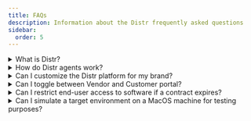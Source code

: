 ```yaml
---
title: FAQs
description: Information about the Distr frequently asked questions
sidebar:
  order: 5
---
```


<details>
  <summary>What is Distr?</summary>
  <p>
    Distr is an open-core commercial software distribution platform designed for
    Independent Software Vendors (ISVs) to manage and deploy software to
    customer-controlled environments.
  </p>
</details>

<details>
  <summary>How do Distr agents work?</summary>
  <p>
    Distr agents are lightweight components that are installed in the target
    deployment environment and can be delivered by Distr or embedded directly
    into ISV Helm charts or Docker Compose files. They handle lifecycle tasks
    such as installation, updates, and rollbacks while providing essential
    metrics and logs.
  </p>
</details>

<details>
  <summary>Can I customize the Distr platform for my brand?</summary>
  <p>
    Yes, Distr can be white-labeled with your branding, providing a consistent
    experience for your customers and making the platform appear as an extension
    of your product suite.
  </p>
</details>

<details>
  <summary>Can I toggle between Vendor and Customer portal?</summary>
  <p>
    {' '}
    No, there is no way to toggle between the Vendor and Customer views. If a
    vendor wants to manage their own deployments, they can do so using the
    Deployments tab within the Vendor Portal. The Customer Portal is only
    accessible to end-customers who have been onboarded by an ISV. After
    onboarding, the customer will receive an email to set their credentials.
    Once the credentials are set, the end-customer can access the Customer
    Portal.{' '}
  </p>
</details>

<details>
  <summary>
    Can I restrict end-user access to software if a contract expires?
  </summary>
  <p>
    {' '}
    Yes, through the [License management feature](/docs/guides/license-mgmt/),
    ISVs can set expiration dates for each license. Once an expiration date
    expires, the end customer will no longer have access to the software
    versions previously granted by the license.{' '}
  </p>
</details>

<details>
  <summary>
    Can I simulate a target environment on a MacOS machine for testing purposes?
  </summary>
  <p>
    {' '}
    Yes, definitely. If you want to simulate a target environment by running a
    container hosting emulator like [Docker
    Desktop](https://www.docker.com/products/docker-desktop/) on your macOS
    machine, check out this [short guide](/docs/guides/distr-on-macos/). It
    covers the configuration steps needed to ensure Distr can communicate with
    the Docker daemon.{' '}
  </p>
</details>
